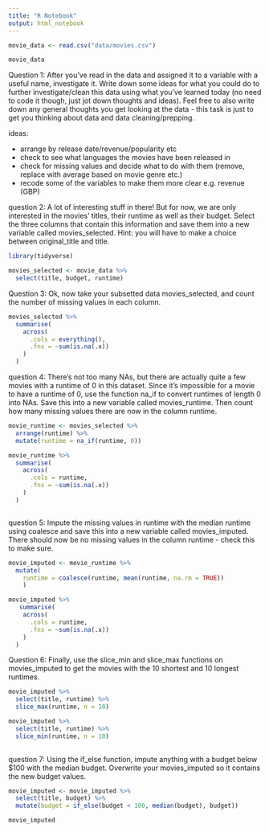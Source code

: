 ```yaml
---
title: "R Notebook"
output: html_notebook
---
```



```r
movie_data <- read.csv("data/movies.csv")

movie_data

```

Question 1: After you’ve read in the data and assigned it to a variable with a useful name, investigate it. Write down some ideas for what you could do to further investigate/clean this data using what you’ve learned today (no need to code it though, just jot down thoughts and ideas). Feel free to also write down any general thoughts you get looking at the data - this task is just to get you thinking about data and data cleaning/prepping.


ideas: 

- arrange by release date/revenue/popularity etc
- check to see what languages the movies have been released in
- check for missing values and decide what to do with them (remove, replace with average based on movie genre etc.)
- recode some of the variables to make them more clear e.g. revenue (GBP)



question 2: A lot of interesting stuff in there! But for now, we are only interested in the movies’ titles, their runtime as well as their budget. Select the three columns that contain this information and save them into a new variable called movies_selected. Hint: you will have to make a choice between original_title and title.


```r
library(tidyverse)
```

```r
movies_selected <- movie_data %>% 
  select(title, budget, runtime)
```


Question 3: Ok, now take your subsetted data movies_selected, and count the number of missing values in each column.

```r
movies_selected %>% 
  summarise(
    across(
      .cols = everything(),
      .fns = ~sum(is.na(.x))
    )
  )
```
question 4: There’s not too many NAs, but there are actually quite a few movies with a runtime of 0 in this dataset. Since it’s impossible for a movie to have a runtime of 0, use the function na_if to convert runtimes of length 0 into NAs. Save this into a new variable called movies_runtime. Then count how many missing values there are now in the column runtime.

```r

movie_runtime <- movies_selected %>% 
  arrange(runtime) %>% 
  mutate(runtime = na_if(runtime, 0))

movie_runtime %>% 
  summarise(
    across(
      .cols = runtime,
      .fns = ~sum(is.na(.x))
    )
  )



```

question 5: Impute the missing values in runtime with the median runtime using coalesce and save this into a new variable called movies_imputed. There should now be no missing values in the column runtime - check this to make sure.


```r
movie_imputed <- movie_runtime %>% 
  mutate(
    runtime = coalesce(runtime, mean(runtime, na.rm = TRUE))
    )

movie_imputed %>% 
   summarise(
    across(
      .cols = runtime,
      .fns = ~sum(is.na(.x))
    )
  )
```
Question 6: Finally, use the slice_min and slice_max functions on movies_imputed to get the movies with the 10 shortest and 10 longest runtimes.


```r

movie_imputed %>% 
  select(title, runtime) %>% 
  slice_max(runtime, n = 10)

movie_imputed %>% 
  select(title, runtime) %>% 
  slice_min(runtime, n = 10)
 

```
question 7: Using the if_else function, impute anything with a budget below $100 with the median budget. Overwrite your movies_imputed so it contains the new budget values.



```r

movie_imputed <- movie_imputed %>% 
  select(title, budget) %>% 
  mutate(budget = if_else(budget < 100, median(budget), budget))

movie_imputed


```


